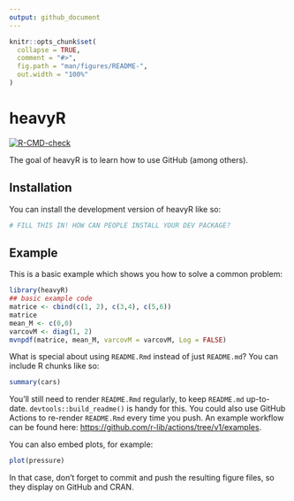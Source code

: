 ```yaml
---
output: github_document
---
```


<!-- README.md is generated from README.Rmd. Please edit that file -->

```r
knitr::opts_chunk$set(
  collapse = TRUE,
  comment = "#>",
  fig.path = "man/figures/README-",
  out.width = "100%"
)
```

# heavyR

<!-- badges: start -->
[![R-CMD-check](https://github.com/SalebHet/heavyR/actions/workflows/R-CMD-check.yaml/badge.svg)](https://github.com/SalebHet/heavyR/actions/workflows/R-CMD-check.yaml)
<!-- badges: end -->


The goal of heavyR is to learn how to use GitHub (among others). 

## Installation

You can install the development version of heavyR like so:

``` r
# FILL THIS IN! HOW CAN PEOPLE INSTALL YOUR DEV PACKAGE?
```

## Example

This is a basic example which shows you how to solve a common problem:

```r
library(heavyR)
## basic example code
matrice <- cbind(c(1, 2), c(3,4), c(5,6))
matrice
mean_M <- c(0,0)
varcovM <- diag(1, 2)
mvnpdf(matrice, mean_M, varcovM = varcovM, Log = FALSE)
```

What is special about using `README.Rmd` instead of just `README.md`? You can include R chunks like so:

```r
summary(cars)
```

You'll still need to render `README.Rmd` regularly, to keep `README.md` up-to-date. `devtools::build_readme()` is handy for this. You could also use GitHub Actions to re-render `README.Rmd` every time you push. An example workflow can be found here: <https://github.com/r-lib/actions/tree/v1/examples>.

You can also embed plots, for example:

```r
plot(pressure)
```

In that case, don't forget to commit and push the resulting figure files, so they display on GitHub and CRAN.

